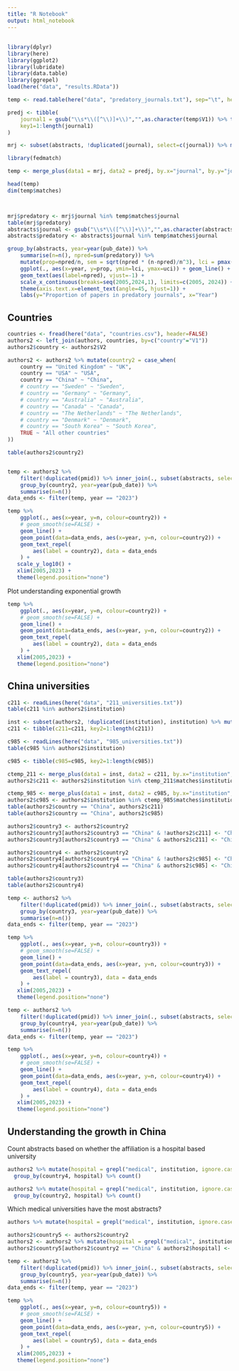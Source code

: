 ```yaml
---
title: "R Notebook"
output: html_notebook
---
```


##

```r
library(dplyr)
library(here)
library(ggplot2)
library(lubridate)
library(data.table)
library(ggrepel)
load(here("data", "results.RData"))
```


```r
temp <- read.table(here("data", "predatory_journals.txt"), sep="\t", header=FALSE)

predj <- tibble(
    journal1 = gsub("\\s*\\([^\\)]+\\)","",as.character(temp$V1)) %>% tolower(),
    key1=1:length(journal1)
)

mrj <- subset(abstracts, !duplicated(journal), select=c(journal)) %>% mutate(key2=1:length(journal), journal=gsub("\\s*\\([^\\)]+\\)","",as.character(journal)) %>% tolower())

library(fedmatch)

temp <- merge_plus(data1 = mrj, data2 = predj, by.x="journal", by.y="journal1", match_type="fuzzy", unique_key_1="key2", unique_key_2="key1")

head(temp)
dim(temp$matches)



mrj$predatory <- mrj$journal %in% temp$matches$journal
table(mrj$predatory)
abstracts$journal <- gsub("\\s*\\([^\\)]+\\)","",as.character(abstracts$journal)) %>% tolower()
abstracts$predatory <- abstracts$journal %in% temp$matches$journal

group_by(abstracts, year=year(pub_date)) %>%
    summarise(n=n(), npred=sum(predatory)) %>%
    mutate(prop=npred/n, sem = sqrt(npred * (n-npred)/n^3), lci = pmax(0, prop - (1.96 * sem)), uci = pmin(prop + (1.96 * sem), 1)) %>%
    ggplot(., aes(x=year, y=prop, ymin=lci, ymax=uci)) + geom_line() + geom_ribbon(alpha=0.2) + theme(legend.position="bottom") + xlim(2005,2024) +
    geom_text(aes(label=npred), vjust=-1) +
    scale_x_continuous(breaks=seq(2005,2024,1), limits=c(2005, 2024)) +
    theme(axis.text.x=element_text(angle=45, hjust=1)) +
    labs(y="Proportion of papers in predatory journals", x="Year")
```


## Countries

```r
countries <- fread(here("data", "countries.csv"), header=FALSE)
authors2 <- left_join(authors, countries, by=c("country"="V1"))
authors2$country <- authors2$V2

authors2 <- authors2 %>% mutate(country2 = case_when(
    country == "United Kingdom" ~ "UK",
    country == "USA" ~ "USA",
    country == "China" ~ "China",
    # country == "Sweden" ~ "Sweden",
    # country == "Germany" ~ "Germany",
    # country == "Australia" ~ "Australia",
    # country == "Canada" ~ "Canada",
    # country == "The Netherlands" ~ "The Netherlands",
    # country == "Denmark" ~ "Denmark",
    # country == "South Korea" ~ "South Korea",
    TRUE ~ "All other countries"
))

table(authors2$country2)


temp <- authors2 %>%
    filter(!duplicated(pmid)) %>% inner_join(., subset(abstracts, select=c(pmid, pub_date)), by="pmid") %>%
    group_by(country2, year=year(pub_date)) %>%
    summarise(n=n()) 
data_ends <- filter(temp, year == "2023")

temp %>%
    ggplot(., aes(x=year, y=n, colour=country2)) + 
    # geom_smooth(se=FALSE) + 
    geom_line() +
    geom_point(data=data_ends, aes(x=year, y=n, colour=country2)) +
    geom_text_repel(
        aes(label = country2), data = data_ends
    ) +
   scale_y_log10() +
   xlim(2005,2023) +
   theme(legend.position="none")
```

Plot understanding exponential growth

```r
temp %>%
    ggplot(., aes(x=year, y=n, colour=country2)) + 
    # geom_smooth(se=FALSE) + 
    geom_line() +
    geom_point(data=data_ends, aes(x=year, y=n, colour=country2)) +
    geom_text_repel(
        aes(label = country2), data = data_ends
    ) +
   xlim(2005,2023) +
   theme(legend.position="none")
```

## China universities

```r
c211 <- readLines(here("data", "211_universities.txt"))
table(c211 %in% authors2$institution)

inst <- subset(authors2, !duplicated(institution), institution) %>% mutate(key1=1:n())
c211 <- tibble(c211=c211, key2=1:length(c211))

c985 <- readLines(here("data", "985_universities.txt"))
table(c985 %in% authors2$institution)

c985 <- tibble(c985=c985, key2=1:length(c985))

ctemp_211 <- merge_plus(data1 = inst, data2 = c211, by.x="institution", by.y="c211", match_type="fuzzy", unique_key_1="key1", unique_key_2="key2")
authors2$c211 <- authors2$institution %in% ctemp_211$matches$institution

ctemp_985 <- merge_plus(data1 = inst, data2 = c985, by.x="institution", by.y="c985", match_type="fuzzy", unique_key_1="key1", unique_key_2="key2")
authors2$c985 <- authors2$institution %in% ctemp_985$matches$institution
table(authors2$country == "China", authors2$c211)
table(authors2$country == "China", authors2$c985)
```

```r
authors2$country3 <- authors2$country2
authors2$country3[authors2$country3 == "China" & !authors2$c211] <- "China (other)"
authors2$country3[authors2$country3 == "China" & authors2$c211] <- "China (211)"

authors2$country4 <- authors2$country2
authors2$country4[authors2$country4 == "China" & !authors2$c985] <- "China (other)"
authors2$country4[authors2$country4 == "China" & authors2$c985] <- "China (985)"

table(authors2$country3)
table(authors2$country4)
```


```r
temp <- authors2 %>%
    filter(!duplicated(pmid)) %>% inner_join(., subset(abstracts, select=c(pmid, pub_date)), by="pmid") %>%
    group_by(country3, year=year(pub_date)) %>%
    summarise(n=n()) 
data_ends <- filter(temp, year == "2023")

temp %>%
    ggplot(., aes(x=year, y=n, colour=country3)) + 
    # geom_smooth(se=FALSE) + 
    geom_line() +
    geom_point(data=data_ends, aes(x=year, y=n, colour=country3)) +
    geom_text_repel(
        aes(label = country3), data = data_ends
    ) +
   xlim(2005,2023) +
   theme(legend.position="none")
```


```r
temp <- authors2 %>%
    filter(!duplicated(pmid)) %>% inner_join(., subset(abstracts, select=c(pmid, pub_date)), by="pmid") %>%
    group_by(country4, year=year(pub_date)) %>%
    summarise(n=n()) 
data_ends <- filter(temp, year == "2023")

temp %>%
    ggplot(., aes(x=year, y=n, colour=country4)) + 
    # geom_smooth(se=FALSE) + 
    geom_line() +
    geom_point(data=data_ends, aes(x=year, y=n, colour=country4)) +
    geom_text_repel(
        aes(label = country4), data = data_ends
    ) +
   xlim(2005,2023) +
   theme(legend.position="none")
```

## Understanding the growth in China

Count abstracts based on whether the affiliation is a hospital based university

```r
authors2 %>% mutate(hospital = grepl("medical", institution, ignore.case=TRUE) | grepl("hospital", institution, ignore.case=TRUE)) %>%
  group_by(country4, hospital) %>% count()
```

```r
authors2 %>% mutate(hospital = grepl("medical", institution, ignore.case=TRUE) | grepl("hospital", institution, ignore.case=TRUE)) %>%
  group_by(country2, hospital) %>% count()
```


Which medical universities have the most abstracts?

```r
authors %>% mutate(hospital = grepl("medical", institution, ignore.case=TRUE) | grepl("hospital", institution, ignore.case=TRUE)) %>% filter(hospital, country == "China") %>% group_by(institution) %>% count() %>% arrange(desc(n))
```

```r
authors2$country5 <- authors2$country2
authors2 <- authors2 %>% mutate(hospital = grepl("medical", institution, ignore.case=TRUE) | grepl("hospital", institution, ignore.case=TRUE))
authors2$country5[authors2$country2 == "China" & authors2$hospital] <- "China (medical)"

temp <- authors2 %>%
    filter(!duplicated(pmid)) %>% inner_join(., subset(abstracts, select=c(pmid, pub_date)), by="pmid") %>%
    group_by(country5, year=year(pub_date)) %>%
    summarise(n=n()) 
data_ends <- filter(temp, year == "2023")

temp %>%
    ggplot(., aes(x=year, y=n, colour=country5)) + 
    # geom_smooth(se=FALSE) + 
    geom_line() +
    geom_point(data=data_ends, aes(x=year, y=n, colour=country5)) +
    geom_text_repel(
        aes(label = country5), data = data_ends
    ) +
   xlim(2005,2023) +
   theme(legend.position="none")
```

